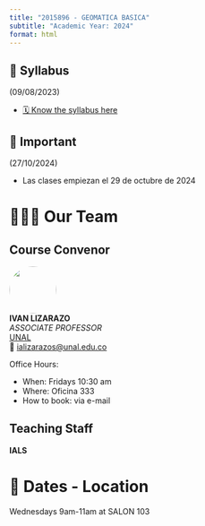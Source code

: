 ```yaml
---
title: "2015896 - GEOMATICA BASICA"
subtitle: "Academic Year: 2024"
format: html
---
```


::: {.callout-important collapse=false}
## 📢 Syllabus

(09/08/2023)

- [🗓️ Know the syllabus here](/2024/syllabus.qmd)

:::

::: {.callout-note collapse=false}
## 📢 Important

(27/10/2024)

- Las clases empiezan el 29 de octubre de 2024

:::


# 🧑🏻‍🏫 Our Team

::: {.panel-tabset}
## Course Convenor


![](/figures/people/ials.png){fig-align="left" fig-alt="Photo of IVAN LIZARAZO" style="object-fit: cover;width:6em;height:6em;border-radius: 50%;"}  
**IVAN LIZARAZO** <br/>
_ASSOCIATE PROFESSOR_ <br/>
[UNAL](#)</a><br/>
📧 [ializarazos@unal.edu.co](mailto:)

Office Hours: 

- When: Fridays 10:30 am
- Where: Oficina 333
- How to book: via e-mail

## Teaching Staff

**IALS**


:::

# 📍 Dates - Location

Wednesdays 9am-11am at SALON 103
